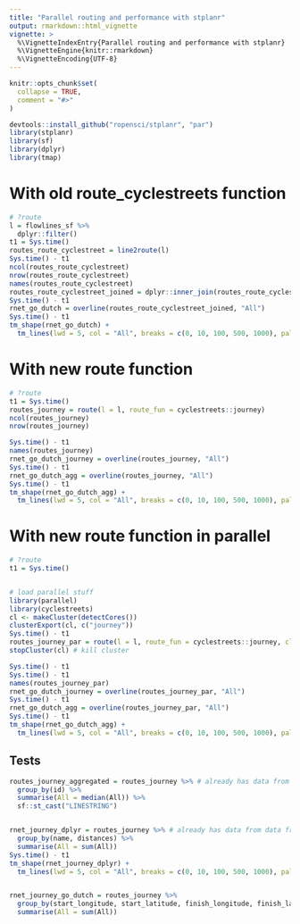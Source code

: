 ```yaml
---
title: "Parallel routing and performance with stplanr"
output: rmarkdown::html_vignette
vignette: >
  %\VignetteIndexEntry{Parallel routing and performance with stplanr}
  %\VignetteEngine{knitr::rmarkdown}
  %\VignetteEncoding{UTF-8}
---
```


```r
knitr::opts_chunk$set(
  collapse = TRUE,
  comment = "#>"
)
```

```r
devtools::install_github("ropensci/stplanr", "par")
library(stplanr)
library(sf)
library(dplyr)
library(tmap)
```

# With old route_cyclestreets function

```r
# ?route
l = flowlines_sf %>% 
  dplyr::filter()
t1 = Sys.time()
routes_route_cyclestreet = line2route(l)
Sys.time() - t1
ncol(routes_route_cyclestreet)
nrow(routes_route_cyclestreet)
names(routes_route_cyclestreet)
routes_route_cyclestreet_joined = dplyr::inner_join(routes_route_cyclestreet, sf::st_drop_geometry(l))
Sys.time() - t1
rnet_go_dutch = overline(routes_route_cyclestreet_joined, "All")
Sys.time() - t1
tm_shape(rnet_go_dutch) +
  tm_lines(lwd = 5, col = "All", breaks = c(0, 10, 100, 500, 1000), palette = "viridis")
```

# With new route function

```r
# ?route
t1 = Sys.time()
routes_journey = route(l = l, route_fun = cyclestreets::journey)
ncol(routes_journey)
nrow(routes_journey)

Sys.time() - t1
names(routes_journey)
rnet_go_dutch_journey = overline(routes_journey, "All")
Sys.time() - t1
rnet_go_dutch_agg = overline(routes_journey, "All")
Sys.time() - t1
tm_shape(rnet_go_dutch_agg) +
  tm_lines(lwd = 5, col = "All", breaks = c(0, 10, 100, 500, 1000), palette = "viridis")
```

# With new route function in parallel

```r
# ?route
t1 = Sys.time()


# load parallel stuff
library(parallel)
library(cyclestreets)
cl <- makeCluster(detectCores())
clusterExport(cl, c("journey"))
Sys.time() - t1
routes_journey_par = route(l = l, route_fun = cyclestreets::journey, cl = cl) # multi-core
stopCluster(cl) # kill cluster

Sys.time() - t1
Sys.time() - t1
names(routes_journey_par)
rnet_go_dutch_journey = overline(routes_journey_par, "All")
Sys.time() - t1
rnet_go_dutch_agg = overline(routes_journey_par, "All")
Sys.time() - t1
tm_shape(rnet_go_dutch_agg) +
  tm_lines(lwd = 5, col = "All", breaks = c(0, 10, 100, 500, 1000), palette = "viridis")
```

## Tests

```r
routes_journey_aggregated = routes_journey %>% # already has data from data frame in there!
  group_by(id) %>% 
  summarise(All = median(All)) %>% 
  sf::st_cast("LINESTRING")


rnet_journey_dplyr = routes_journey %>% # already has data from data frame in there!
  group_by(name, distances) %>% 
  summarise(All = sum(All)) 
Sys.time() - t1
tm_shape(rnet_journey_dplyr) +
  tm_lines(lwd = 5, col = "All", breaks = c(0, 10, 100, 500, 1000), palette = "viridis") # quite different...


rnet_journey_go_dutch = routes_journey %>% 
  group_by(start_longitude, start_latitude, finish_longitude, finish_latitude) %>% 
  summarise(All = sum(All))


```

